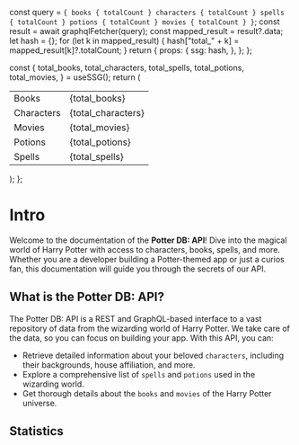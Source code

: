 


  const query = `
    {
      books {
        totalCount
      }
      characters {
        totalCount
      }
      spells {
        totalCount
      }
      potions {
        totalCount
      }
      movies {
        totalCount
      }
    }
  `;
  const result = await graphqlFetcher(query);
  const mapped_result = result?.data;
  let hash = {};
  for (let k in mapped_result) {
    hash["total_" + k] = mapped_result[k]?.totalCount;
  }
  return {
    props: {
      ssg: hash,
    },
  };
};

  const {
    total_books,
    total_characters,
    total_spells,
    total_potions,
    total_movies,
  } = useSSG();
  return (
    <table>
      <tbody>
        <tr>
          <td>Books</td>
          <td>{total_books}</td>
        </tr>
        <tr>
          <td>Characters</td>
          <td>{total_characters}</td>
        </tr>
        <tr>
          <td>Movies</td>
          <td>{total_movies}</td>
        </tr>
        <tr>
          <td>Potions</td>
          <td>{total_potions}</td>
        </tr>
        <tr>
          <td>Spells</td>
          <td>{total_spells}</td>
        </tr>
      </tbody>
    </table>
  );
};

# Intro

Welcome to the documentation of the **Potter DB: API**!
Dive into the magical world of Harry Potter with access to characters, books, spells, and more.
Whether you are a developer building a Potter-themed app or just a curios fan, this documentation will guide you through the secrets of our API.

## What is the Potter DB: API?
The Potter DB: API is a REST and GraphQL-based interface to a vast repository of data from the wizarding world of Harry Potter. We take care of the data, so you can focus on building your app. With this API, you can:
- Retrieve detailed information about your beloved `characters`, including their backgrounds, house affiliation, and more.
- Explore a comprehensive list of `spells` and `potions` used in the wizarding world.
- Get thorough details about the `books` and `movies` of the Harry Potter universe.

## Statistics
<Stats />
